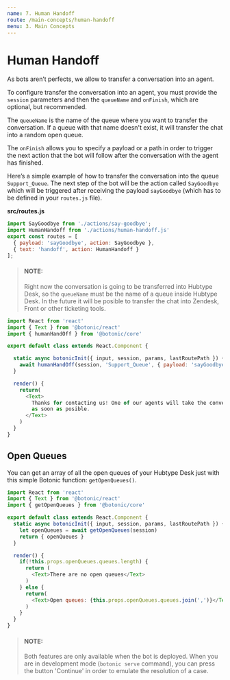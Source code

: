 ```yaml
---
name: 7. Human Handoff
route: /main-concepts/human-handoff
menu: 3. Main Concepts
---
```


# **Human Handoff**

As bots aren’t perfects, we allow to transfer a conversation into an agent.

To configure transfer the conversation into an agent, you must provide the `session` parameters and then the `queueName` and `onFinish`, which are optional, but recommended.

The `queueName` is the name of the queue where you want to transfer the conversation. If a queue with that name doesn't exist, it will transfer the chat into a random open queue.

The `onFinish` allows you to specify a payload or a path in order to trigger the next action that the bot will follow after the conversation with the agent has finished.

Here’s a simple example of how to transfer the conversation into the queue `Support_Queue`. The next step of the bot will be the action called `SayGoodbye` which will be triggered after receiving the payload `sayGoodbye` (which has to be defined in your `routes.js` file).

**src/routes.js**

```javascript
import SayGoodbye from './actions/say-goodbye';
import HumanHandoff from './actions/human-handoff.js'
export const routes = [
  { payload: 'sayGoodbye', action: SayGoodbye },
  { text: 'handoff', action: HumanHandoff }
];
```

> #### NOTE:
> Right now the conversation is going to be transferred into Hubtype Desk, so the `queueName` must be the name of a queue inside Hubtype Desk. In the future it will be posible to transfer the chat into Zendesk, Front or other ticketing tools.

```javascript
import React from 'react'
import { Text } from '@botonic/react'
import { humanHandOff } from '@botonic/core'

export default class extends React.Component {

  static async botonicInit({ input, session, params, lastRoutePath }) {
    await humanHandOff(session, 'Support_Queue', { payload: 'sayGoodbye' })
  }

  render() {
    return(
      <Text>
        Thanks for contacting us! One of our agents will take the conversation
        as soon as posible.
      </Text>
    )
  }
}
```

## Open Queues

You can get an array of all the open queues of your Hubtype Desk just with this simple Botonic function: `getOpenQueues()`.

```javascript
import React from 'react'
import { Text } from '@botonic/react'
import { getOpenQueues } from '@botonic/core'

export default class extends React.Component {
  static async botonicInit({ input, session, params, lastRoutePath }) {
    let openQueues = await getOpenQueues(session)
    return { openQueues }
  }

  render() {
    if(!this.props.openQueues.queues.length) {
      return (
        <Text>There are no open queues</Text>
      )
    } else {
      return(
        <Text>Open queues: {this.props.openQueues.queues.join(',')}</Text>
      )
    }
  }
}
```
> #### NOTE:
> Both features are only available when the bot is deployed. 
When you are in development mode (`botonic serve` command), you can press the button 'Continue' in order to emulate the resolution of a case.